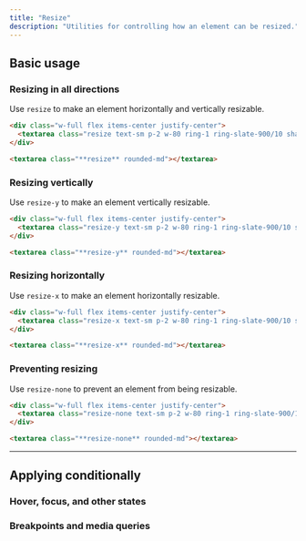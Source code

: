 ---
title: "Resize"
description: "Utilities for controlling how an element can be resized."
---



## Basic usage

### Resizing in all directions

Use `resize` to make an element horizontally and vertically resizable.

```html {{ example: { hint: 'Drag the textarea handle in the demo to see the expected behaviour' } }}
<div class="w-full flex items-center justify-center">
  <textarea class="resize text-sm p-2 w-80 ring-1 ring-slate-900/10 shadow-sm rounded-md dark:bg-slate-800 dark:ring-0 dark:highlight-white/5" rows="3"></textarea>
</div>
```

```html
<textarea class="**resize** rounded-md"></textarea>
```

### Resizing vertically

Use `resize-y` to make an element vertically resizable.

```html {{ example: { hint: 'Drag the textarea handle in the demo to see the expected behaviour' } }}
<div class="w-full flex items-center justify-center">
  <textarea class="resize-y text-sm p-2 w-80 ring-1 ring-slate-900/10 shadow-sm rounded-md dark:bg-slate-800 dark:ring-0 dark:highlight-white/5" rows="3"></textarea>
</div>
```

```html
<textarea class="**resize-y** rounded-md"></textarea>
```

### Resizing horizontally

Use `resize-x` to make an element horizontally resizable.

```html {{ example: { hint: 'Drag the textarea handle in the demo to see the expected behaviour' } }}
<div class="w-full flex items-center justify-center">
  <textarea class="resize-x text-sm p-2 w-80 ring-1 ring-slate-900/10 shadow-sm rounded-md dark:bg-slate-800 dark:ring-0 dark:highlight-white/5" rows="3"></textarea>
</div>
```

```html
<textarea class="**resize-x** rounded-md"></textarea>
```

### Preventing resizing

Use `resize-none` to prevent an element from being resizable.

```html {{ example: { hint: 'Notice that the textarea handle is gone' } }}
<div class="w-full flex items-center justify-center">
  <textarea class="resize-none text-sm p-2 w-80 ring-1 ring-slate-900/10 shadow-sm rounded-md dark:bg-slate-800 dark:ring-0 dark:highlight-white/5" rows="3"></textarea>
</div>
```

```html
<textarea class="**resize-none** rounded-md"></textarea>
```

---

## <Heading ignore>Applying conditionally</Heading>

### <Heading ignore>Hover, focus, and other states</Heading>

<HoverFocusAndOtherStates defaultClass="resize-none" featuredClass="resize" />

### <Heading ignore>Breakpoints and media queries</Heading>

<BreakpointsAndMediaQueries defaultClass="resize-none" featuredClass="resize" />
